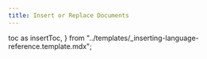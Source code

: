 ```yaml
---
title: Insert or Replace Documents
---
```


  toc as insertToc,
} from "../templates/_inserting-language-reference.template.mdx";

<InsertTemplate
  codeLang="java"
  createCollection={createCollectionSource}
  asyncCreateCollection={asyncCreateCollectionSource}
  simpleInsert={simpleInsertSource}
  asyncSimpleInsert={asyncSimpleInsertSource}
  batchInsert={batchInsertSource}
  simpleUpsert={simpleUpsertSource}
  asyncSimpleUpsert={asyncSimpleUpsertSource}
  batchUpsert={batchUpsertSource}
/>

